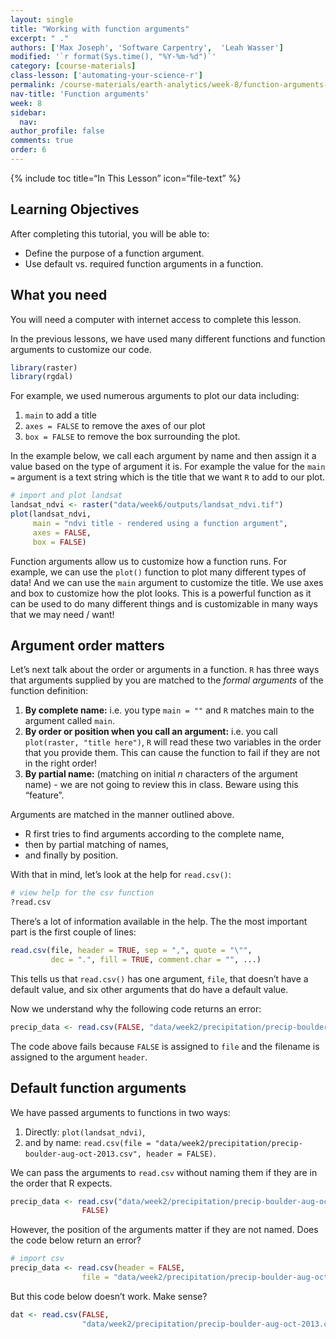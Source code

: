 ```yaml
---
layout: single
title: "Working with function arguments"
excerpt: " ."
authors: ['Max Joseph', 'Software Carpentry',  'Leah Wasser']
modified: '`r format(Sys.time(), "%Y-%m-%d")`'
category: [course-materials]
class-lesson: ['automating-your-science-r']
permalink: /course-materials/earth-analytics/week-8/function-arguments-r/
nav-title: 'Function arguments'
week: 8
sidebar:
  nav:
author_profile: false
comments: true
order: 6
---
```



{% include toc title="In This Lesson" icon="file-text" %}

<div class='notice--success' markdown="1">

## <i class="fa fa-graduation-cap" aria-hidden="true"></i> Learning Objectives

After completing this tutorial, you will be able to:

* Define the purpose of a function argument.
* Use default vs. required function arguments in a function.

## <i class="fa fa-check-square-o fa-2" aria-hidden="true"></i> What you need

You will need a computer with internet access to complete this lesson.

</div>

In the previous lessons, we have used many different functions and function
arguments to customize our code.

```r
library(raster)
library(rgdal)
```

For example, we used numerous arguments to plot our data including:

1. `main` to add a title
2. `axes = FALSE` to remove the axes of our plot
3. `box = FALSE` to remove the box surrounding the plot.

In the example below, we call each argument by name and then assign it a value
based on the type of argument it is. For example the value for the `main = ` argument
is a text string which is the title that we want `R` to add to our plot.

```r
# import and plot landsat
landsat_ndvi <- raster("data/week6/outputs/landsat_ndvi.tif")
plot(landsat_ndvi,
     main = "ndvi title - rendered using a function argument",
     axes = FALSE,
     box = FALSE)
```

Function arguments allow us to customize how a function runs. For example, we can
use the `plot()` function to plot many different types of data! And we can use the
`main` argument to customize the title. We use axes and box to customize how the
plot looks. This is a powerful function as it can be used to do many different
things and is customizable in many ways that we may need / want!

## Argument order matters

Let's next talk about the order or arguments in a function. `R` has three ways
that arguments supplied by you are matched to the *formal arguments* of the
function definition:

1. **By complete name:** i.e. you type `main = ""` and `R` matches main to the argument called `main`.
2. **By order or position when you call an argument:** i.e. you call `plot(raster, "title here")`, `R` will read these two variables in the order that you provide them. This can cause the function to fail if they are not in the right order!
3. **By partial name:** (matching on initial *n* characters of the argument name) - we are not going to review this in class. Beware using this "feature".

Arguments are matched in the manner outlined above.

* R first tries to find arguments according to the complete name,
* then by partial matching of names,
* and finally by position.

With that in mind, let's look at the help for `read.csv()`:

```r
# view help for the csv function
?read.csv
```

There's a lot of information available in the help. The the most important part
is the first couple of lines:

```r
read.csv(file, header = TRUE, sep = ",", quote = "\"",
         dec = ".", fill = TRUE, comment.char = "", ...)
```

This tells us that `read.csv()` has one argument, `file`, that doesn't have a
default value, and six other arguments that do have a default value.

Now we understand why the following code returns an error:

```r
precip_data <- read.csv(FALSE, "data/week2/precipitation/precip-boulder-aug-oct-2013.csv")
```

The code above fails because `FALSE` is assigned to `file` and the filename is assigned to
the argument `header`.

## Default function arguments

We have passed arguments to functions in two ways:

1. Directly: `plot(landsat_ndvi)`,
2. and by name: `read.csv(file = "data/week2/precipitation/precip-boulder-aug-oct-2013.csv", header = FALSE)`.

We can pass the arguments to `read.csv` without naming them if they are in the
order that R expects.

```r
precip_data <- read.csv("data/week2/precipitation/precip-boulder-aug-oct-2013.csv",
                FALSE)
```

However, the position of the arguments matter if they are not named.
Does the code below return an error?

```r
# import csv
precip_data <- read.csv(header = FALSE,
                file = "data/week2/precipitation/precip-boulder-aug-oct-2013.csv")

```

But this code below doesn't work. Make sense?

```r
dat <- read.csv(FALSE,
                "data/week2/precipitation/precip-boulder-aug-oct-2013.csv")

```
